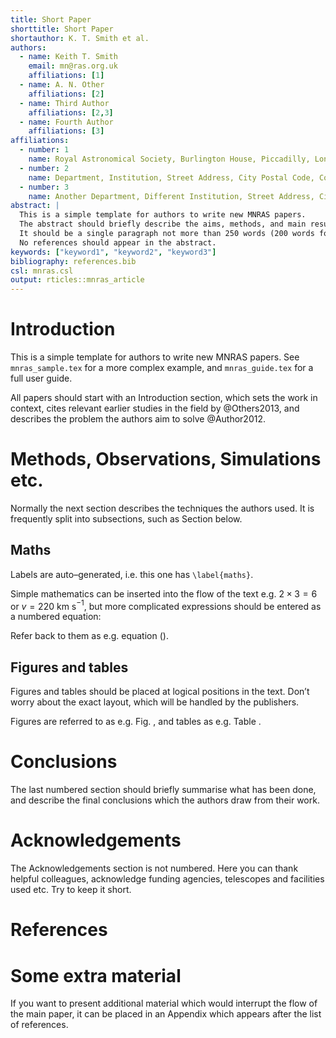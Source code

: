 ---
title: Short Paper
shorttitle: Short Paper
shortauthor: K. T. Smith et al.
authors:
  - name: Keith T. Smith
    email: mn@ras.org.uk
    affiliations: [1]
  - name: A. N. Other
    affiliations: [2]
  - name: Third Author
    affiliations: [2,3]
  - name: Fourth Author
    affiliations: [3]
affiliations:
  - number: 1
    name: Royal Astronomical Society, Burlington House, Piccadilly, London W1J 0BQ, UK
  - number: 2
    name: Department, Institution, Street Address, City Postal Code, Country
  - number: 3
    name: Another Department, Different Institution, Street Address, City Postal Code, Country
abstract: |
  This is a simple template for authors to write new MNRAS papers.
  The abstract should briefly describe the aims, methods, and main results of the paper.
  It should be a single paragraph not more than 250 words (200 words for Letters).
  No references should appear in the abstract.
keywords: ["keyword1", "keyword2", "keyword3"]
bibliography: references.bib
csl: mnras.csl
output: rticles::mnras_article
---


# Introduction

This is a simple template for authors to write new MNRAS papers.  See
`mnras_sample.tex` for a more complex example, and `mnras_guide.tex` for a full
user guide.

All papers should start with an Introduction section, which sets the work
in context, cites relevant earlier studies in the field by @Others2013,
and describes the problem the authors aim to solve @Author2012.

# Methods, Observations, Simulations etc.

Normally the next section describes the techniques the authors used.  It is
frequently split into subsections, such as Section \ref{maths} below.

## Maths

Labels are auto--generated, i.e. this one has `\label{maths}`.

Simple mathematics can be inserted into the flow of the text e.g. $2\times3=6$
or $v=220$ km s$^{-1}$, but more complicated expressions should be entered as
a numbered equation:

\begin{equation}
  x=\frac{-b\pm\sqrt{b^2-4ac}}{2a}
  \label{eq:quadratic}
\end{equation}

Refer back to them as e.g. equation (\ref{eq:quadratic}).

## Figures and tables

Figures and tables should be placed at logical positions in the text. Don't
worry about the exact layout, which will be handled by the publishers.

Figures are referred to as e.g. Fig. \ref{fig:example_figure}, and tables as
e.g. Table \ref{tab:example_table}.

\begin{figure}
  % To include a figure from a file named example.*
  % Allowable file formats are eps or ps if compiling using latex
  % or pdf, png, jpg if compiling using pdflatex
  \includegraphics[width=\columnwidth]{example}
    \caption{This is an example figure. Captions appear below each figure.
  Give enough detail for the reader to understand what they're looking at,
  but leave detailed discussion to the main body of the text.}
    \label{fig:example_figure}
\end{figure}

\begin{table}
  \centering
  \caption{This is an example table. Captions appear above each table.
  Remember to define the quantities, symbols and units used.}
  \label{tab:example_table}
  \begin{tabular}{lccr} % four columns, alignment for each
    \hline
    A & B & C & D\\
    \hline
    1 & 2 & 3 & 4\\
    2 & 4 & 6 & 8\\
    3 & 5 & 7 & 9\\
    \hline
  \end{tabular}
\end{table}

# Conclusions

The last numbered section should briefly summarise what has been done, and
describe the final conclusions which the authors draw from their work.

# Acknowledgements {-}

The Acknowledgements section is not numbered. Here you can thank helpful
colleagues, acknowledge funding agencies, telescopes and facilities used etc.
Try to keep it short.

# References {-}

<div id="refs"></div>

\appendix

# Some extra material

If you want to present additional material which would interrupt the flow of the
main paper, it can be placed in an Appendix which appears after the list of
references.

